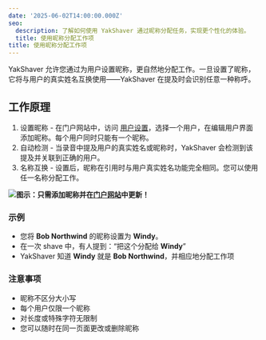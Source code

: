 ```yaml
---
date: '2025-06-02T14:00:00.000Z'
seo:
  description: 了解如何使用 YakShaver 通过昵称分配任务，实现更个性化的体验。
  title: 使用昵称分配工作项
title: 使用昵称分配工作项
---
```

YakShaver 允许您通过为用户设置昵称，更自然地分配工作。一旦设置了昵称，它将与用户的真实姓名互换使用——YakShaver 在提及时会识别任意一种称呼。

## 工作原理

1. 设置昵称 - 在门户网站中，访问 [用户设置](https://portal.yakshaver.ai/settings/users)，选择一个用户，在编辑用户界面添加昵称。每个用户同时只能有一个昵称。
2. 自动检测 - 当录音中提及用户的真实姓名或昵称时，YakShaver 会检测到该提及并关联到正确的用户。
3. 名称互换 - 设置后，昵称在引用时与用户真实姓名功能完全相同。您可以使用任一名称分配工作。

![](/YakShaver/Docs/Edit-Nickname.png)**图示：只需添加昵称并在[门户网站](https://portal.yakshaver.ai)中更新！**

### 示例

* 您将 **Bob Northwind** 的昵称设置为 **Windy**。
* 在一次 shave 中，有人提到：“把这个分配给 **Windy**”
* YakShaver 知道 **Windy** 就是 **Bob Northwind**，并相应地分配工作项

### 注意事项

* 昵称不区分大小写
* 每个用户仅限一个昵称
* 对长度或特殊字符无限制
* 您可以随时在同一页面更改或删除昵称